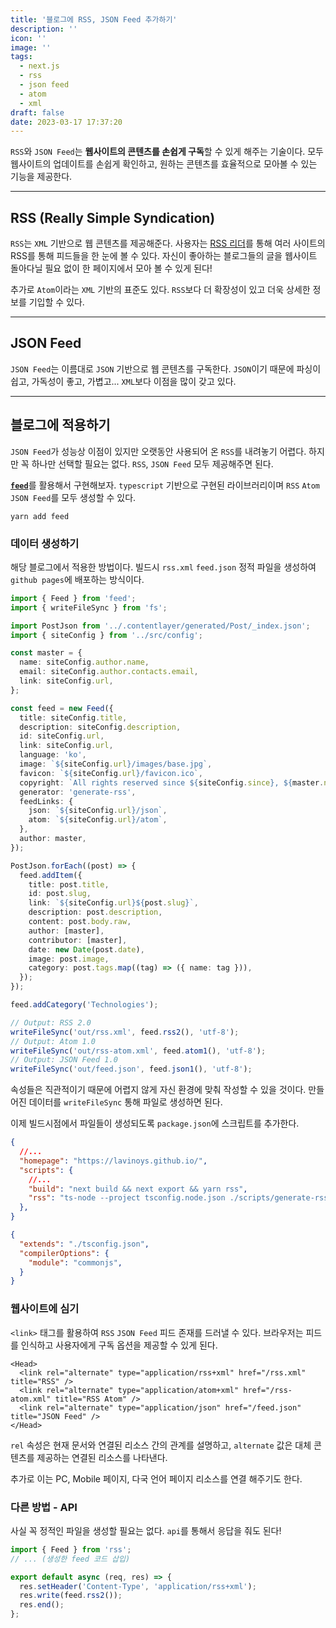 ```yaml
---
title: '블로그에 RSS, JSON Feed 추가하기'
description: ''
icon: ''
image: ''
tags:
  - next.js
  - rss
  - json feed
  - atom
  - xml
draft: false
date: 2023-03-17 17:37:20
---
```


`RSS`와 `JSON Feed`는 **웹사이트의 콘텐츠를 손쉽게 구독**할 수 있게 해주는 기술이다.
모두 웹사이트의 업데이트를 손쉽게 확인하고, 원하는 콘텐츠를 효율적으로 모아볼 수 있는 기능을 제공한다.

---

## RSS (Really Simple Syndication)

`RSS`는 `XML` 기반으로 웹 콘텐츠를 제공해준다.
사용자는 [RSS 리더](https://rssviewer.app/)를 통해 여러 사이트의 RSS를 통해 피드들을 한 눈에 볼 수 있다.
자신이 좋아하는 블로그들의 글을 웹사이트 돌아다닐 필요 없이 한 페이지에서 모아 볼 수 있게 된다!

추가로 `Atom`이라는 `XML` 기반의 표준도 있다.
`RSS`보다 더 확장성이 있고 더욱 상세한 정보를 기입할 수 있다.

---

## JSON Feed

`JSON Feed`는 이름대로 `JSON` 기반으로 웹 콘텐츠를 구독한다.
`JSON`이기 때문에 파싱이 쉽고, 가독성이 좋고, 가볍고... `XML`보다 이점을 많이 갖고 있다.

---

## 블로그에 적용하기

`JSON Feed`가 성능상 이점이 있지만 오랫동안 사용되어 온 `RSS`를 내려놓기 어렵다.
하지만 꼭 하나만 선택할 필요는 없다. `RSS`, `JSON Feed` 모두 제공해주면 된다.

[**`feed`**](https://github.com/jpmonette/feed)를 활용해서 구현해보자.
`typescript` 기반으로 구현된 라이브러리이며 `RSS` `Atom` `JSON Feed`를 모두 생성할 수 있다.

```shell
yarn add feed
```

### 데이터 생성하기

해당 블로그에서 적용한 방법이다.
빌드시 `rss.xml` `feed.json` 정적 파일을 생성하여 `github pages`에 배포하는 방식이다.

```ts:scripts/generate-rss.ts
import { Feed } from 'feed';
import { writeFileSync } from 'fs';

import PostJson from '../.contentlayer/generated/Post/_index.json';
import { siteConfig } from '../src/config';

const master = {
  name: siteConfig.author.name,
  email: siteConfig.author.contacts.email,
  link: siteConfig.url,
};

const feed = new Feed({
  title: siteConfig.title,
  description: siteConfig.description,
  id: siteConfig.url,
  link: siteConfig.url,
  language: 'ko',
  image: `${siteConfig.url}/images/base.jpg`,
  favicon: `${siteConfig.url}/favicon.ico`,
  copyright: `All rights reserved since ${siteConfig.since}, ${master.name}`,
  generator: 'generate-rss',
  feedLinks: {
    json: `${siteConfig.url}/json`,
    atom: `${siteConfig.url}/atom`,
  },
  author: master,
});

PostJson.forEach((post) => {
  feed.addItem({
    title: post.title,
    id: post.slug,
    link: `${siteConfig.url}${post.slug}`,
    description: post.description,
    content: post.body.raw,
    author: [master],
    contributor: [master],
    date: new Date(post.date),
    image: post.image,
    category: post.tags.map((tag) => ({ name: tag })),
  });
});

feed.addCategory('Technologies');

// Output: RSS 2.0
writeFileSync('out/rss.xml', feed.rss2(), 'utf-8');
// Output: Atom 1.0
writeFileSync('out/rss-atom.xml', feed.atom1(), 'utf-8');
// Output: JSON Feed 1.0
writeFileSync('out/feed.json', feed.json1(), 'utf-8');
```

속성들은 직관적이기 때문에 어렵지 않게 자신 환경에 맞춰 작성할 수 있을 것이다.
만들어진 데이터를 `writeFileSync` 통해 파일로 생성하면 된다.

이제 빌드시점에서 파일들이 생성되도록 `package.json`에 스크립트를 추가한다.

```json:package.json
{
  //...
  "homepage": "https://lavinoys.github.io/",
  "scripts": {
    //...
    "build": "next build && next export && yarn rss",
    "rss": "ts-node --project tsconfig.node.json ./scripts/generate-rss.ts",
  },
}
```

```json:tsconfig.node.json
{
  "extends": "./tsconfig.json",
  "compilerOptions": {
    "module": "commonjs",
  }
}
```

### 웹사이트에 심기

`<link>` 태그를 활용하여 `RSS` `JSON Feed` 피드 존재를 드러낼 수 있다.
브라우저는 피드를 인식하고 사용자에게 구독 옵션을 제공할 수 있게 된다.

```html:_document.tsx
<Head>
  <link rel="alternate" type="application/rss+xml" href="/rss.xml" title="RSS" />
  <link rel="alternate" type="application/atom+xml" href="/rss-atom.xml" title="RSS Atom" />
  <link rel="alternate" type="application/json" href="/feed.json" title="JSON Feed" />
</Head>
```

`rel` 속성은 현재 문서와 연결된 리소스 간의 관계를 설명하고,
`alternate` 값은 대체 콘텐츠를 제공하는 연결된 리소스를 나타낸다.

추가로 이는 PC, Mobile 페이지, 다국 언어 페이지 리소스를 연결 해주기도 한다.

### 다른 방법 - API

사실 꼭 정적인 파일을 생성할 필요는 없다.
`api`를 통해서 응답을 줘도 된다!

```ts:pages/api/rss.ts
import { Feed } from 'rss';
// ... (생성한 feed 코드 삽입)

export default async (req, res) => {
  res.setHeader('Content-Type', 'application/rss+xml');
  res.write(feed.rss2());
  res.end();
};
```
